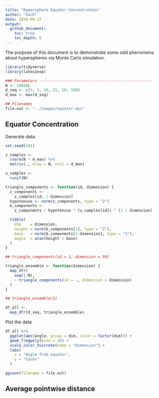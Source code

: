 ```yaml
---
title: "Hypersphere Equator Concentration"
author: "Zach"
date: 2018-09-27
output:
  github_document:
    toc: true
    toc_depth: 6
---
```


The purpose of this document is to demonstrate some odd phenomena about
hyperspheres via Monte Carlo simulation.

```r
library(tidyverse)
library(latex2exp)

### Parameters --------------------------------------------------
N <- 10000L
d_seq <- c(3, 5, 10, 25, 50, 100)
d_max <- max(d_seq)

## Filenames
file.out <- "../images/equator.eps"
```

## Equator Concentration
<!-- -------------------------------------------------- -->

Generate data.

```r
set.seed(101)

z_samples <-
  rnorm(N * d_max) %>%
  matrix(., nrow = N, ncol = d_max)

u_samples <-
  runif(N)

triangle_components <- function(id, dimension) {
  z_components <-
    z_samples[id, 1:dimension]
  hypotenuse <- norm(z_components, type = "2")
  b_components <-
    z_components / hypotenuse * (u_samples[id]) ^ (1 / dimension)

  tibble(
    dim    = dimension,
    height = norm(b_components[1], type = "2"),
    base   = norm(b_components[2:dimension], type = "2"),
    angle  = atan(height / base)
  )
}

## triangle_components(id = 1, dimension = 50)

triangle_ensemble <- function(dimension) {
  map_dfr(
    seq(1:N),
    ~ triangle_components(id = ., dimension = dimension)
  )
}

## triangle_ensemble(3)

df_all <-
  map_dfr(d_seq, triangle_ensemble)
```

Plot the data

```r
df_all %>%
  ggplot(aes(angle, group = dim, color = factor(dim))) +
  geom_freqpoly(bins = 40) +
  scale_color_discrete(name = "Dimension") +
  labs(
    x = "Angle from equator",
    y = "Count"
  )

ggsave(filename = file.out)
```

## Average pointwise distance
<!-- -------------------------------------------------- -->

